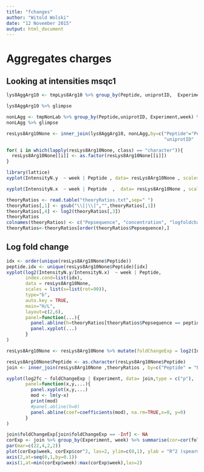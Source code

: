 ```yaml
---
title: "fchanges"
author: "Witold Wolski"
date: "12 November 2015"
output: html_document
---
```


# Aggregates charges

## Looking at intensities msqc1

```r
lys8AggArg10 <- tmpLys8Arg10 %>% group_by(Peptide, uniprotID,  Experiment, week) %>% summarise(IntensityN = sum(Intensity, na.rm =TRUE))

lys8AggArg10 %>% glimpse

nonLAgg <- tmpNonLab %>% group_by(Peptide,uniprotID, Experiment,week) %>% summarise(IntensityN = sum(Intensity, na.rm =TRUE))
nonLAgg %>% glimpse

resLys8Arg10None <- inner_join(lys8AggArg10, nonLAgg,by=c("Peptide"="Peptide", "Experiment" = "Experiment",
                                                          "uniprotID"  = "uniprotID", "week"="week"))

for( i in which(lapply(resLys8Arg10None, class) == "character")){
  resLys8Arg10None[[i]] <- as.factor(resLys8Arg10None[[i]])
}

```

```r
library(lattice)
xyplot(IntensityN.y  ~ week | Peptide , data= resLys8Arg10None , scales=list(x=list(rot=90),y=list(log=10)),type="b",layout=c(2,6), auto.key=TRUE, main="light") 

```


```r
xyplot(IntensityN.x  ~ week | Peptide  ,  data= resLys8Arg10None , scales=list(x=list(rot=90), y=list(log=10)),type="b", auto.key=TRUE, main="heavy", layout=c(2,6) ) 
```

```r
theoryRatios <- read.table("theoryRatios.txt",sep=" ")
theoryRatios[,1] <- gsub("\\[|\\]","",theoryRatios[,1])
theoryRatios[,4] <- log2(theoryRatios[,3])
theoryRatios
colnames(theoryRatios) <- c("Pepsequence", "concentration", "logfoldchange" , "log2fc")
theoryRatios<-theoryRatios[order(theoryRatios$Pepsequence),]
```

## Log fold change

```r

idx <- order(unique(resLys8Arg10None$Peptide))
peptide.idx <- unique(resLys8Arg10None$Peptide)[idx]
xyplot(log2(IntensityN.y/IntensityN.x)  ~ week | Peptide, 
       index.cond=list(idx),
       data = resLys8Arg10None, 
       scales = list(x=list(rot=90)),
       type="b", 
       auto.key = TRUE, 
       main="H/L", 
       layout=c(2,6), 
       panel=function(...){
         panel.abline(h=theoryRatios[theoryRatios$Pepsequence == peptide.idx[panel.number()], "log2fc"], col="lightgray", lwd=2);
         panel.xyplot(...)
       } 
)

```

```r
resLys8Arg10None <- resLys8Arg10None %>% mutate(foldChangeExp = log2(IntensityN.y / IntensityN.x ))

resLys8Arg10None$Peptide <- as.character(resLys8Arg10None$Peptide)
join <- inner_join(resLys8Arg10None ,theoryRatios , by=c("Peptide" = "Pepsequence"))

xyplot(log2fc ~ foldChangeExp | Experiment, data= join,type = c("p"),
       panel=function(x,y,...){
         panel.xyplot(x,y,...)
         mod <- lm(y~x)
         print(mod)
         #panel.abline(h=0)
         panel.abline(coef=coefficients(mod), na.rm=TRUE,x=0, y=0)
       }
)

```


```r
join$foldChangeExp[join$foldChangeExp == -Inf] <- NA
corExp <- join %>% group_by(Experiment, week) %>% summarise(cor=cor(foldChangeExp ,log2fc, method="spearman",use= "pairwise.complete.obs" ))
par(mar=c(22,4,2,2))
plot(corExp$week, corExp$cor^2, las=2, ylim=c(0,1), ylab = "R^2 (spearman)", type="b", xlab="week", axes=F)
axis(2,at=seq(0,1,by=0.1))
axis(1,at=min(corExp$week):max(corExp$week),las=2)

```


